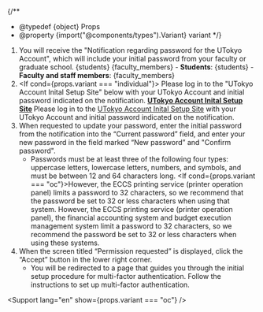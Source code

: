 
{/**
  * @typedef {object} Props
  * @property {import("@components/types").Variant} variant
  */}



1. You will receive the "Notification regarding password for the UTokyo Account", which will include your initial password from your faculty or graduate school.
   <Switch variant={props.variant}>
     <Fragment slot="oc">{students}</Fragment>
     <Fragment slot="faculty_members">{faculty_members}</Fragment>
     <Fragment slot="individual">
       - **Students**: {students}
       - **Faculty and staff members**: {faculty_members}
     </Fragment>
   </Switch>
2. <If cond={props.variant === "individual"}>
     Please log in to the "UTokyo Account Inital Setup Site" below with your UTokyo Account and initial password indicated on the notification.
      <b class="box center">
        [UTokyo Account Inital Setup Site](https://login.adm.u-tokyo.ac.jp/utac-initial-en/)
      </b>
      <Fragment slot="else">
        Please log in to the [UTokyo Account Inital Setup Site](https://login.adm.u-tokyo.ac.jp/utac-initial-en/) with your UTokyo Account and initial password indicated on the notification.
      </Fragment>
   </If>
3. When requested to update your password, enter the initial password from the notification into the “Current password” field, and enter your new password in the field marked “New password” and "Confirm password".
    - Passwords must be at least three of the following four types: uppercase letters, lowercase letters, numbers, and symbols, and must be between 12 and 64 characters long.
    <If cond={props.variant === "oc"}>However, the ECCS printing service (printer operation panel) limits a password to 32 characters, so we recommend that the password be set to 32 or less characters when using that system.
    <Fragment slot="else">However, the ECCS printing service (printer operation panel), the financial accounting system and budget execution management system limit a password to 32 characters, so we recommend the password be set to 32 or less characters when using these systems.</Fragment></If>
4. When the screen titled “Permission requested” is displayed, click the “Accept” button in the lower right corner.
    - You will be redirected to a page that guides you through the initial setup procedure for multi-factor authentication. Follow the instructions to set up multi-factor authentication.

<Support lang="en" show={props.variant === "oc"} />
